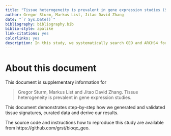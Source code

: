 ```yaml
---
title: "Tissue heterogeneity is prevalent in gene expression studies (Supplementary Information)"
author: Gregor Sturm, Markus List, Jitao David Zhang
date: "`r Sys.Date()`"
bibliography: bibliography.bib
biblio-style: apalike
link-citations: yes
colorlinks: yes
description: In this study, we systematically search GEO and ARCHS4 for cases of "tissue heterogeneity". 
---
```


\newpage

# About this document

This document is supplementary information for

> Gregor Sturm, Markus List and Jitao David Zhang. Tissue heterogeneity is prevalent in gene expression studies.  

This document demonstrates step-by-step how we generated and validated
tissue signatures, curated data and derive our results.

The source code and instructions how to reproduce this study
are available from https://github.com/grst/bioqc_geo. 
